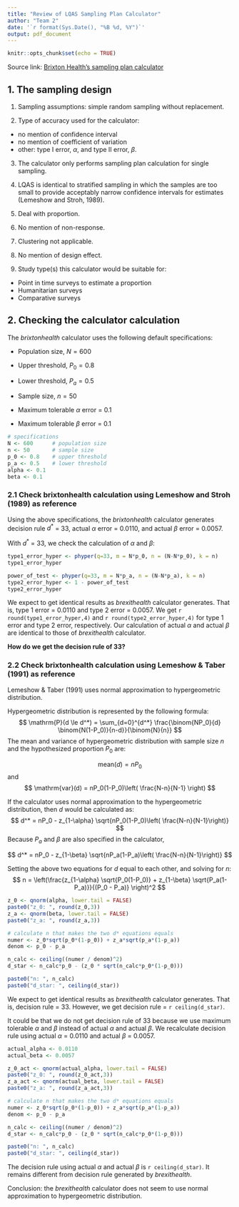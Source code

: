 ```yaml
---
title: "Review of LQAS Sampling Plan Calculator"
author: "Team 2"
date: '`r format(Sys.Date(), "%B %d, %Y")`'
output: pdf_document
---
```


```r
knitr::opts_chunk$set(echo = TRUE)
```
Source link: [Brixton Health's sampling plan calculator](http://www.brixtonhealth.com/hyperLQAS.findD.html)

## 1. The sampling design

1. Sampling assumptions: simple random sampling without replacement.

2. Type of accuracy used for the calculator:
* no mention of confidence interval
* no mention of coefficient of variation
* other: type I error, $\alpha$, and type II error, $\beta$.

3. The calculator only performs sampling plan calculation for single sampling.

4. LQAS is identical to stratified sampling in which the samples are too small to provide acceptably narrow confidence intervals for estimates (Lemeshow and Stroh, 1989).

5. Deal with proportion.

6. No mention of non-response.

7. Clustering not applicable. 

8. No mention of design effect.

9. Study type(s) this calculator would be suitable for: 
* Point in time surveys to estimate a proportion
* Humanitarian surveys
* Comparative surveys


## 2. Checking the calculator calculation

The *brixtonhealth* calculator uses the following default specifications:

* Population size, $N = 600$

* Upper threshold, $P_0 = 0.8$

* Lower threshold, $P_a = 0.5$

* Sample size, $n = 50$

* Maximum tolerable $\alpha$ error = 0.1

* Maximum tolerable $\beta$ error = 0.1


```r
# specifications
N <- 600      # population size
n <- 50       # sample size
p_0 <- 0.8    # upper threshold
p_a <- 0.5    # lower threshold
alpha <- 0.1
beta <- 0.1

```


### 2.1 Check brixtonhealth calculation using Lemeshow and Stroh (1989) as reference

Using the above specifications, the *brixtonhealth* calculator generates decision rule $d^*$ = 33, actual $\alpha$ error = 0.0110, and actual $\beta$ error = 0.0057.

With $d^*$ = 33, we check the calculation of $\alpha$ and $\beta$:  

```r
type1_error_hyper <- phyper(q=33, m = N*p_0, n = (N-N*p_0), k = n)
type1_error_hyper
```

```r
power_of_test <- phyper(q=33, m = N*p_a, n = (N-N*p_a), k = n)
type2_error_hyper <- 1 - power_of_test
type2_error_hyper
```

We expect to get identical results as *brexithealth* calculator generates. That is, type 1 error = 0.0110 and type 2 error = 0.0057. We get `r round(type1_error_hyper,4)` and `r round(type2_error_hyper,4)` for type 1 error and type 2 error, respectively. Our calculation of actual $\alpha$ and actual $\beta$ are identical to those of *brexithealth* calculator. 

**How do we get the decision rule of 33?**

### 2.2 Check brixtonhealth calculation using Lemeshow & Taber (1991) as reference

Lemeshow & Taber (1991) uses normal approximation to hypergeometric distribution. 

Hypergeometric distribution is represented by the following formula:
$$
\mathrm{P}(d \le d^*) = \sum_{d=0}^{d^*} \frac{\binom{NP_0}{d} \binom{N(1-P_0)}{n-d}}{\binom{N}{n}}
$$
The mean and variance of hypergeometric distribution with sample size $n$ and the hypothesized proportion $P_0$ are:

$$
\mathrm{mean}(d) = nP_0
$$
and
$$
\mathrm{var}(d) = nP_0(1-P_0)\left( \frac{N-n}{N-1} \right)
$$

If the calculator uses normal approximation to the hypergeometric distribution, then $d$ would be calculated as:
$$
d^* = nP_0 - z_{1-\alpha} \sqrt{nP_0(1-P_0)\left( \frac{N-n}{N-1}\right)}  
$$
Because $P_a$ and $\beta$ are also specified in the calculator, 

$$
d^* = nP_0 - z_{1-\beta} \sqrt{nP_a(1-P_a)\left( \frac{N-n}{N-1}\right)}  
$$

Setting the above two equations for $d$ equal to each other, and solving for $n$:
$$
n = \left(\frac{z_{1-\alpha} \sqrt{P_0(1-P_0)} + z_{1-\beta} \sqrt{P_a(1-P_a)}}{(P_0 - P_a)}  \right)^2
$$


```r
z_0 <- qnorm(alpha, lower.tail = FALSE)
paste0("z_0: ", round(z_0,3))
z_a <- qnorm(beta, lower.tail = FALSE)
paste0("z_a: ", round(z_a,3))

# calculate n that makes the two d* equations equals
numer <- z_0*sqrt(p_0*(1-p_0)) + z_a*sqrt(p_a*(1-p_a))
denom <- p_0 - p_a

n_calc <- ceiling((numer / denom)^2)
d_star <- n_calc*p_0 - (z_0 * sqrt(n_calc*p_0*(1-p_0)))

paste0("n: ", n_calc)
paste0("d_star: ", ceiling(d_star))
```

We expect to get identical results as *brexithealth* calculator generates. That is, decision rule = 33. However, we get decision rule =  `r ceiling(d_star)`.

It could be that we do not get decision rule of 33 because we use maximum tolerable $\alpha$ and $\beta$ instead of actual $\alpha$ and actual $\beta$. We recalculate decision rule using actual $\alpha$ = 0.0110 and actual $\beta$ = 0.0057.

```r
actual_alpha <- 0.0110
actual_beta <- 0.0057

z_0_act <- qnorm(actual_alpha, lower.tail = FALSE)
paste0("z_0: ", round(z_0_act,3))
z_a_act <- qnorm(actual_beta, lower.tail = FALSE)
paste0("z_a: ", round(z_a_act,3))

# calculate n that makes the two d* equations equals
numer <- z_0*sqrt(p_0*(1-p_0)) + z_a*sqrt(p_a*(1-p_a))
denom <- p_0 - p_a

n_calc <- ceiling((numer / denom)^2)
d_star <- n_calc*p_0 - (z_0 * sqrt(n_calc*p_0*(1-p_0)))

paste0("n: ", n_calc)
paste0("d_star: ", ceiling(d_star))

```

The decision rule using actual $\alpha$ and actual $\beta$ is `r ceiling(d_star)`. It remains different from decision rule generated by *brexithealth*.

Conclusion: the *brexithealth* calculator does not seem to use normal approximation to hypergeometric distribution.


